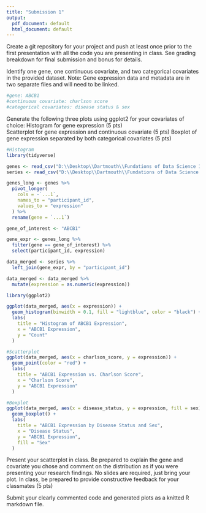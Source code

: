 ---
title: "Submission 1"
output:
  pdf_document: default
  html_document: default
---

Create a git repository for your project and push at least once prior to the first presentation with all the code you are presenting in class. See grading breakdown for final submission and bonus for details.

Identify one gene, one continuous covariate, and two categorical covariates in the provided dataset. Note: Gene expression data and metadata are in two separate files and will need to be linked.
```{r}
#gene: ABCB1
#continuous covariate: charlson score
#categorical covariates: disease status & sex
```

Generate the following three plots using ggplot2 for your covariates of choice:
  Histogram for gene expression (5 pts)    
  Scatterplot for gene expression and continuous covariate (5 pts)
  Boxplot of gene expression separated by both categorical covariates (5 pts)
  
```{r}
#Histogram
library(tidyverse)

genes <- read_csv("D:\\Desktop\\Dartmouth\\Fundations of Data Science 103\\Submission 1\\QBS103_GSE157103_genes.csv")
series <- read_csv("D:\\Desktop\\Dartmouth\\Fundations of Data Science 103\\Submission 1\\QBS103_GSE157103_series_matrix-1.csv")

genes_long <- genes %>%
  pivot_longer(
    cols = -`...1`,
    names_to = "participant_id",
    values_to = "expression"  
  ) %>%
  rename(gene = `...1`)

gene_of_interest <- "ABCB1"

gene_expr <- genes_long %>%
  filter(gene == gene_of_interest) %>%
  select(participant_id, expression)

data_merged <- series %>%
  left_join(gene_expr, by = "participant_id")

data_merged <- data_merged %>%
  mutate(expression = as.numeric(expression))

library(ggplot2)

ggplot(data_merged, aes(x = expression)) +
  geom_histogram(binwidth = 0.1, fill = "lightblue", color = "black") +
  labs(
    title = "Histogram of ABCB1 Expression",
    x = "ABCB1 Expression",
    y = "Count"
  ) 

```

```{r}
#Scatterplot
ggplot(data_merged, aes(x = charlson_score, y = expression)) +
  geom_point(color = "red") +
  labs(
    title = "ABCB1 Expression vs. Charlson Score",
    x = "Charlson Score",
    y = "ABCB1 Expression"
  ) 

```
```{r}
#Boxplot
ggplot(data_merged, aes(x = disease_status, y = expression, fill = sex)) +
  geom_boxplot() +
  labs(
    title = "ABCB1 Expression by Disease Status and Sex",
    x = "Disease Status",
    y = "ABCB1 Expression",
    fill = "Sex"
  ) 

```



Present your scatterplot in class. Be prepared to explain the gene and covariate you chose and comment on the distribution as if you were presenting your research findings. No slides are required, just bring your plot. In class, be prepared to provide constructive feedback for your classmates (5 pts)

Submit your clearly commented code and generated plots as a knitted R markdown file.